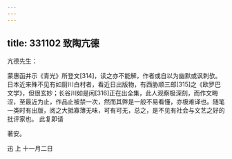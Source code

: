 ```yaml
---
---
---
```

title: 331102 致陶亢德
---




亢德先生：

蒙惠函并示《青光》所登文[314]，读之亦不能解，作者或自以为幽默或讽刺欤。日本近来殊不见有如厨川白村者，看近日出版物，有西胁顺三郎[315]之《欧罗巴文学》，但很玄妙；长谷川如是闲[316]正在出全集，此人观察极深刻，而作文晦涩，至最近为止，作品止被禁一次，然而其弊是一般不易看懂，亦极难译也。随笔一类时有出版，阅之大抵寡薄无味，可有可无，总之，是不见有社会与文艺之好的批评家也。 此复即请

著安。

迅 上 十一月二日